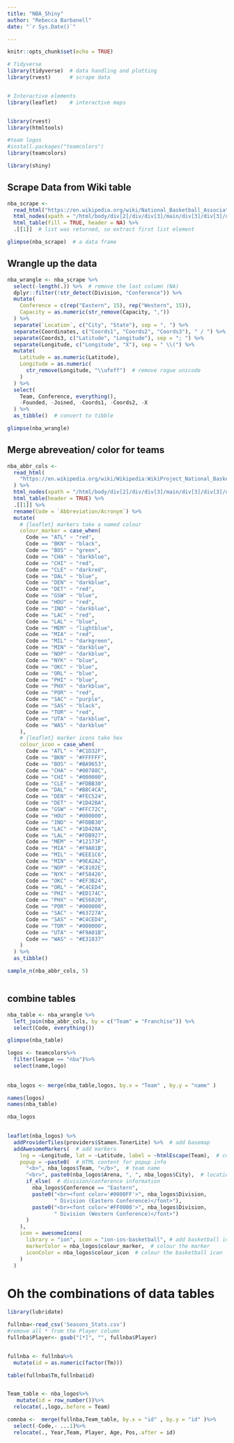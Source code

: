 ---
title: "NBA_Shiny"
author: "Rebecca Barbanell"
date: "`r Sys.Date()`"

---

```{r setup, include=FALSE}
knitr::opts_chunk$set(echo = TRUE)

# Tidyverse
library(tidyverse)  # data handling and plotting
library(rvest)      # scrape data


# Interactive elements
library(leaflet)    # interactive maps


library(rvest)
library(htmltools)

#team logos
#install.packages("teamcolors")
library(teamcolors)

library(shiny)
```

## Scrape Data from Wiki table

```{r}
nba_scrape <-
  read_html("https://en.wikipedia.org/wiki/National_Basketball_Association") %>% 
  html_nodes(xpath = "/html/body/div[2]/div/div[3]/main/div[3]/div[3]/div[1]/table[4]") %>%
  html_table(fill = TRUE, header = NA) %>%
  .[[1]]  # list was returned, so extract first list element

glimpse(nba_scrape)  # a data frame

```

## Wrangle up the data

```{r}

nba_wrangle <- nba_scrape %>% 
  select(-length(.)) %>%  # remove the last column (NA)
  dplyr::filter(!str_detect(Division, "Conference")) %>% 
  mutate(
    Conference = c(rep("Eastern", 15), rep("Western", 15)),
    Capacity = as.numeric(str_remove(Capacity, ","))
  ) %>% 
  separate(`Location`, c("City", "State"), sep = ", ") %>% 
  separate(Coordinates, c("Coords1", "Coords2", "Coords3"), " / ") %>% 
  separate(Coords3, c("Latitude", "Longitude"), sep = "; ") %>% 
  separate(Longitude, c("Longitude", "X"), sep = " \\(") %>% 
  mutate(
    Latitude = as.numeric(Latitude),
    Longitude = as.numeric(
      str_remove(Longitude, "\\ufeff")  # remove rogue unicode
    )  
  ) %>% 
  select(
    Team, Conference, everything(),
    -Founded, -Joined, -Coords1, -Coords2, -X
  ) %>% 
  as_tibble()  # convert to tibble

glimpse(nba_wrangle)


```

## Merge abreveation/ color for teams

```{r}
nba_abbr_cols <- 
  read_html(
    "https://en.wikipedia.org/wiki/Wikipedia:WikiProject_National_Basketball_Association/National_Basketball_Association_team_abbreviations"
  ) %>% 
  html_nodes(xpath = "/html/body/div[2]/div/div[3]/main/div[3]/div[3]/div[1]/table") %>%
  html_table(header = TRUE) %>%
  .[[1]] %>% 
  rename(Code = `Abbreviation/Acronym`) %>% 
  mutate(
    # {leaflet} markers take a named colour
    colour_marker = case_when(
      Code == "ATL" ~ "red",
      Code == "BKN" ~ "black",
      Code == "BOS" ~ "green",
      Code == "CHA" ~ "darkblue",
      Code == "CHI" ~ "red",
      Code == "CLE" ~ "darkred",
      Code == "DAL" ~ "blue",
      Code == "DEN" ~ "darkblue",
      Code == "DET" ~ "red",
      Code == "GSW" ~ "blue",
      Code == "HOU" ~ "red",
      Code == "IND" ~ "darkblue",
      Code == "LAC" ~ "red",
      Code == "LAL" ~ "blue",
      Code == "MEM" ~ "lightblue",
      Code == "MIA" ~ "red",
      Code == "MIL" ~ "darkgreen",
      Code == "MIN" ~ "darkblue",
      Code == "NOP" ~ "darkblue",
      Code == "NYK" ~ "blue",
      Code == "OKC" ~ "blue",
      Code == "ORL" ~ "blue",
      Code == "PHI" ~ "blue",
      Code == "PHX" ~ "darkblue",
      Code == "POR" ~ "red",
      Code == "SAC" ~ "purple",
      Code == "SAS" ~ "black",
      Code == "TOR" ~ "red",
      Code == "UTA" ~ "darkblue",
      Code == "WAS" ~ "darkblue"
    ),
    # {leaflet} marker icons take hex
    colour_icon = case_when(
      Code == "ATL" ~ "#C1D32F",
      Code == "BKN" ~ "#FFFFFF",
      Code == "BOS" ~ "#BA9653",
      Code == "CHA" ~ "#00788C",
      Code == "CHI" ~ "#000000",
      Code == "CLE" ~ "#FDBB30",
      Code == "DAL" ~ "#B8C4CA",
      Code == "DEN" ~ "#FEC524",
      Code == "DET" ~ "#1D42BA",
      Code == "GSW" ~ "#FFC72C",
      Code == "HOU" ~ "#000000",
      Code == "IND" ~ "#FDBB30",
      Code == "LAC" ~ "#1D428A",
      Code == "LAL" ~ "#FDB927",
      Code == "MEM" ~ "#12173F",
      Code == "MIA" ~ "#F9A01B",
      Code == "MIL" ~ "#EEE1C6",
      Code == "MIN" ~ "#9EA2A2",
      Code == "NOP" ~ "#C8102E",
      Code == "NYK" ~ "#F58426",
      Code == "OKC" ~ "#EF3B24",
      Code == "ORL" ~ "#C4CED4",
      Code == "PHI" ~ "#ED174C",
      Code == "PHX" ~ "#E56020",
      Code == "POR" ~ "#000000",
      Code == "SAC" ~ "#63727A",
      Code == "SAS" ~ "#C4CED4",
      Code == "TOR" ~ "#000000",
      Code == "UTA" ~ "#F9A01B",
      Code == "WAS" ~ "#E31837"
    )
  ) %>% 
  as_tibble()

sample_n(nba_abbr_cols, 5)



```

## combine tables

```{r}
nba_table <- nba_wrangle %>% 
  left_join(nba_abbr_cols, by = c("Team" = "Franchise")) %>%
  select(Code, everything())

glimpse(nba_table)

logos <- teamcolors%>%
  filter(league == "nba")%>%
  select(name,logo)
  
  
nba_logos <- merge(nba_table,logos, by.x = "Team" , by.y = "name" )

names(logos)
names(nba_table)

nba_logos
  

```

```{r}

leaflet(nba_logos) %>%
  addProviderTiles(providers$Stamen.TonerLite) %>%  # add basemap
  addAwesomeMarkers(  # add markers
    lng = ~Longitude, lat = ~Latitude, label = ~htmlEscape(Team),  # coordinates
    popup = ~paste0(  # HTML content for popup info
      "<b>", nba_logos$Team, "</b>",  # team name
      "<br>", paste0(nba_logos$Arena, ", ", nba_logos$City),  # location
      if_else(  # division/conference information
        nba_logos$Conference == "Eastern",
        paste0("<br><font color='#0000FF'>", nba_logos$Division,
               " Division (Eastern Conference)</font>"),
        paste0("<br><font color='#FF0000'>", nba_logos$Division,
               " Division (Western Conference)</font>")
      )
    ),
    icon = awesomeIcons(
      library = "ion", icon = "ion-ios-basketball", # add basketball icon
      markerColor = nba_logos$colour_marker,  # colour the marker
      iconColor = nba_logos$colour_icon  # colour the basketball icon
    )
  )


```

# Oh the combinations of data tables

```{r}
library(lubridate)

fullnba<-read_csv('Seasons_Stats.csv')
#remove all * from the Player column
fullnba$Player<- gsub("[*]", "", fullnba$Player)


fullnba <- fullnba%>%
  mutate(id = as.numeric(factor(Tm)))

table(fullnba$Tm,fullnba$id)


Team_table <- nba_logos%>%
   mutate(id = row_number())%>%
  relocate(.,logo,.before = Team)

comnba <-  merge(fullnba,Team_table, by.x = "id" , by.y = "id" )%>%
  select(-Code,- ...1)%>%
  relocate(., Year,Team, Player, Age, Pos,.after = id)

```





